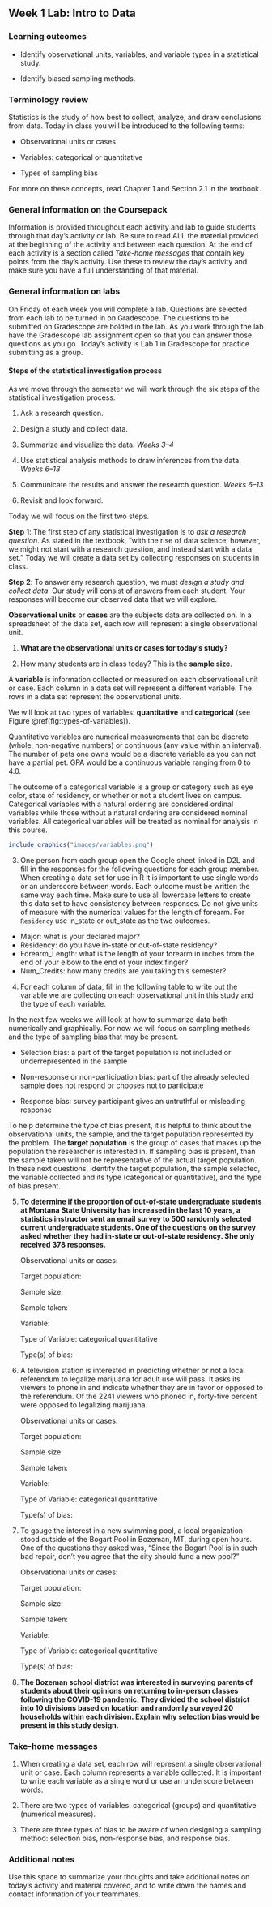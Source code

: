 ## Week 1 Lab:  Intro to Data

\setstretch{1}

### Learning outcomes

* Identify observational units, variables, and variable types in a statistical study.

* Identify biased sampling methods.

### Terminology review
Statistics is the study of how best to collect, analyze, and draw conclusions from data.  Today in class you will be introduced to the following terms:

* Observational units or cases

* Variables: categorical or quantitative 

* Types of sampling bias 

For more on these concepts, read Chapter 1 and Section 2.1 in the textbook.

### General information on the Coursepack

Information is provided throughout each activity and lab to guide students through that day's activity or lab. Be sure to read ALL the material provided at the beginning of the activity and between each question. At the end of each activity is a section called *Take-home messages* that contain key points from the day's activity. Use these to review the day's activity and make sure you have a full understanding of that material.

### General information on labs

On Friday of each week you will complete a lab. Questions are selected from each lab to be turned in on Gradescope.  The questions to be submitted on Gradescope are bolded in the lab.  As you work through the lab have the Gradescope lab assignment open so that you can answer those questions as you go.  Today's activity is Lab 1 in Gradescope for practice submitting as a group.

#### Steps of the statistical investigation process {-}

As we move through the semester we will work through the six steps of the statistical investigation process.  

1. Ask a research question.

2. Design a study and collect data.

3. Summarize and visualize the data. *Weeks 3--4*

4. Use statistical analysis methods to draw inferences from the data. *Weeks 6--13*

5. Communicate the results and answer the research question. *Weeks 6--13*

6. Revisit and look forward.

Today we will focus on the first two steps.

**Step 1**: The first step of any statistical investigation is to *ask a research question*.  As stated in the textbook, "with the rise of data science, however, we might not start with a research question, and instead start with a data set."  Today we will create a data set by collecting responses on students in class.

**Step 2**: To answer any research question, we must *design a study and collect data*. Our study will consist of answers from each student.  Your responses will become our observed data that we will explore.  

**Observational units** or **cases** are the subjects data are collected on. In a spreadsheet of the data set, each row will represent a single observational unit.  

1. **What are the observational units or cases for today's study? ** 

\vspace{0.2in}

2. How many students are in class today? This is the **sample size**.

\vspace{0.2in}

A **variable** is information collected or measured on each observational unit or case. Each column in a data set will represent a different variable. The rows in a data set represent the observational units. 

We will look at two types of variables: **quantitative** and **categorical** (see Figure \@ref(fig:types-of-variables)). 

Quantitative variables are numerical measurements that can be discrete (whole, non-negative numbers) or continuous (any value within an interval).  The number of pets one owns would be a discrete variable as you can not have a partial pet.  GPA would be a continuous variable ranging from 0 to 4.0. 

The outcome of a categorical variable is a group or category such as eye color, state of residency, or whether or not a student lives on campus. Categorical variables with a natural ordering are considered ordinal variables while those without a natural ordering are considered nominal variables.  All categorical variables will be treated as nominal for analysis in this course. 

```r
include_graphics("images/variables.png")
```

\newpage

3. One person from each group open the Google sheet linked in D2L and fill in the responses for the following questions for each group member.  When creating a data set for use in R it is important to use single words or an underscore between words.  Each outcome must be written the same way each time.  Make sure to use all lowercase letters to create this data set to have consistency between responses.  Do not give units of measure with the numerical values for the length of forearm.  For `Residency` use in_state or out_state as the two outcomes.

* Major: what is your declared major?
* Residency: do you have in-state or out-of-state residency?
* Forearm_Length:  what is the length of your forearm in inches from the end of your elbow to the end of your index finger?
* Num_Credits: how many credits are you taking this semester?

4. For each column of data, fill in the following table to write out the variable we are collecting on each observational unit in this study and the type of each variable.

\begin{center}
\begin{tabular}{|l|p{2.5in}|p{1.5in}|} \hline
Column & Variable & Type of Variable  \\ \hline
Major & & \\ 
& & \\ \hline
Residency & & \\ 
& & \\ \hline
Forearm Length & & \\ 
& & \\ \hline
Num Credits & & \\ 
& & \\ \hline
\end{tabular}
\end{center}

In the next few weeks we will look at how to summarize data both numerically and graphically.  For now we will focus on sampling methods and the type of sampling bias that may be present.  

* Selection bias: a part of the target population is not included or underrepresented in the sample

* Non-response or non-participation bias: part of the already selected sample does not respond or chooses not to participate

* Response bias: survey participant gives an untruthful or misleading response

To help determine the type of bias present, it is helpful to think about the observational units, the sample, and the target population represented by the problem. The **target population** is the group of cases that makes up the population the researcher is interested in. If sampling bias is present, than the sample taken will not be representative of the actual target population.  In these next questions, identify the target population, the sample selected, the variable collected and its type (categorical or quantitative), and the type of bias present.

\newpage

5. **To determine if the proportion of out-of-state undergraduate students at Montana State University has increased in the last 10 years, a statistics instructor sent an email survey to 500 randomly selected current undergraduate students.  One of the questions on the survey asked whether they had in-state or out-of-state residency.  She only received 378 responses.**
\vspace{0.25in}

    Observational units or cases:
\vspace{0.3in}

    Target population:
\vspace{0.3in}

    Sample size:
\vspace{0.3in}

    Sample taken:
\vspace{0.3in}

    Variable:
\vspace{0.3in}

    Type of Variable: \hspace{1mm}  categorical \hspace{0.2in} quantitative
\vspace{1mm}


    Type(s) of bias:
\vspace{0.3in}

6.  A television station is interested in predicting whether or not a local referendum to legalize marijuana for adult use will pass. It asks its viewers to phone in and indicate whether they are in favor or opposed to the referendum. Of the 2241 viewers who phoned in, forty-five percent were opposed to legalizing marijuana.
\vspace{0.1in}

    Observational units or cases:
\vspace{0.3in}

    Target population:
\vspace{0.3in}

    Sample size:
\vspace{0.3in}

    Sample taken:
\vspace{0.3in}

    Variable:
\vspace{0.3in}

    Type of Variable: \hspace{1mm}  categorical \hspace{0.2in} quantitative
\vspace{1mm}


    Type(s) of bias:
\vspace{0.3in}
\newpage

7. To gauge the interest in a new swimming pool, a local organization stood outside of the Bogart Pool in Bozeman, MT, during open hours.  One of the questions they asked was, "Since the Bogart Pool is in such bad repair, don't you agree that the city should fund a new pool?"
\vspace{0.1in}

    Observational units or cases:
\vspace{0.3in}

    Target population:
\vspace{0.3in}

    Sample size:
\vspace{0.3in}

    Sample taken:
\vspace{0.3in}

    Variable:
\vspace{0.3in}

    Type of Variable: \hspace{1mm}  categorical \hspace{0.2in} quantitative
\vspace{1mm}

    Type(s) of bias:
\vspace{0.3in}

8. **The Bozeman school district was interested in surveying parents of students about their opinions on returning to in-person classes following the COVID-19 pandemic.  They divided the school district into 10 divisions based on location and randomly surveyed 20 households within each division.  Explain why selection bias would be present in this study design.**
\vspace{1in}

\newpage

### Take-home messages

1. When creating a data set, each row will represent a single observational unit or case. Each column represents a variable collected. It is important to write each variable as a single word or use an underscore between words.

2. There are two types of variables: categorical (groups) and quantitative (numerical measures).

3. There are three types of bias to be aware of when designing a sampling method: selection bias, non-response bias, and response bias.

### Additional notes

Use this space to summarize your thoughts and take additional notes on today's activity and material covered, and to write down the names and contact information of your teammates.

\newpage